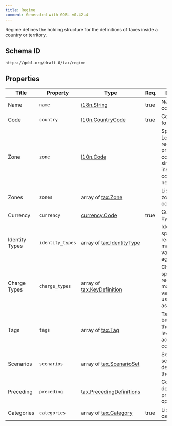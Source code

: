 ```yaml
---
title: Regime
comment: Generated with GOBL v0.42.4
---
```


Regime defines the holding structure for the definitions of taxes inside a country or territory.

## Schema ID

`https://gobl.org/draft-0/tax/regime`

## Properties

| Title          | Property         | Type                                                           | Req. | Description                                                                                       |
|----------------|------------------|----------------------------------------------------------------|------|---------------------------------------------------------------------------------------------------|
| Name           | `name`           | [i18n.String](/draft-0/i18n/string)                            | true | Name of the country                                                                               |
| Code           | `country`        | [l10n.CountryCode](/draft-0/l10n/country_code)                 | true | Country code for the region                                                                       |
| Zone           | `zone`           | [l10n.Code](/draft-0/l10n/code)                                |      | Specific Locality, region, city, province, county, or similar code inside the country, if needed. |
| Zones          | `zones`          | array of [tax.Zone](/draft-0/tax/zone)                         |      | List of sub-zones inside a country.                                                               |
| Currency       | `currency`       | [currency.Code](/draft-0/currency/code)                        | true | Currency used by the country.                                                                     |
| Identity Types | `identity_types` | array of [tax.IdentityType](/draft-0/tax/identity_type)        |      | Identity types specific for the regime and may be validated against.                              |
| Charge Types   | `charge_types`   | array of [tax.KeyDefinition](/draft-0/tax/key_definition)      |      | Charge types specific for the regime and may be validated or used in the UI as suggestions        |
| Tags           | `tags`           | array of [tax.Tag](/draft-0/tax/tag)                           |      | Tags that can be applied at the document level to identify additional considerations.             |
| Scenarios      | `scenarios`      | array of [tax.ScenarioSet](/draft-0/tax/scenario_set)          |      | Sets of scenario definitions for the regime.                                                      |
| Preceding      | `preceding`      | [tax.PrecedingDefinitions](/draft-0/tax/preceding_definitions) |      | Configuration details for preceding options.                                                      |
| Categories     | `categories`     | array of [tax.Category](/draft-0/tax/category)                 | true | List of tax categories.                                                                           |

